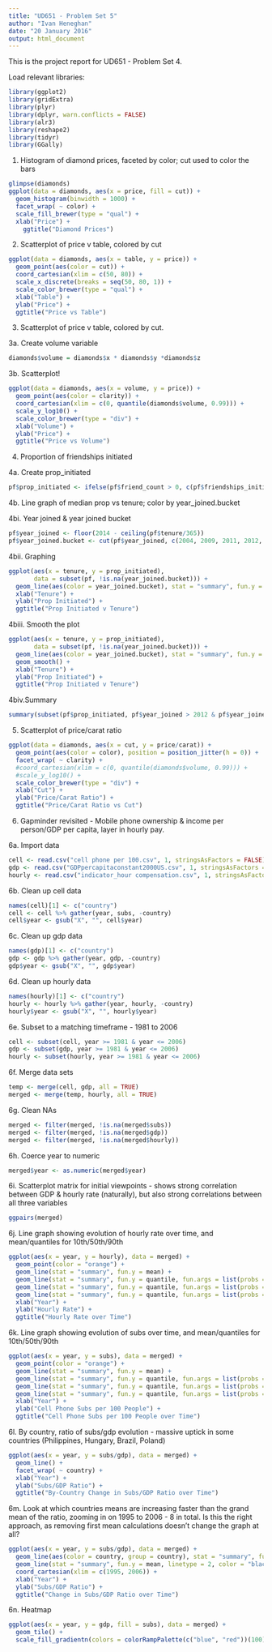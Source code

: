```yaml
---
title: "UD651 - Problem Set 5"
author: "Ivan Heneghan"
date: "20 January 2016"
output: html_document
---
```


This is the project report for UD651 - Problem Set 4.

Load relevant libraries:

```r
library(ggplot2)
library(gridExtra)
library(plyr)
library(dplyr, warn.conflicts = FALSE)
library(alr3)
library(reshape2)
library(tidyr)
library(GGally)
```

1. Histogram of diamond prices, faceted by color; cut used to color the bars

```r
glimpse(diamonds)
ggplot(data = diamonds, aes(x = price, fill = cut)) + 
  geom_histogram(binwidth = 1000) +
  facet_wrap( ~ color) +
  scale_fill_brewer(type = "qual") +
  xlab("Price") +
    ggtitle("Diamond Prices")
```

2. Scatterplot of price v table, colored by cut

```r
ggplot(data = diamonds, aes(x = table, y = price)) + 
  geom_point(aes(color = cut)) +
  coord_cartesian(xlim = c(50, 80)) +
  scale_x_discrete(breaks = seq(50, 80, 1)) +
  scale_color_brewer(type = "qual") +
  xlab("Table") +
  ylab("Price") +
  ggtitle("Price vs Table")
```

3. Scatterplot of price v table, colored by cut. 

3a. Create volume variable

```r
diamonds$volume = diamonds$x * diamonds$y *diamonds$z
```

3b. Scatterplot!

```r
ggplot(data = diamonds, aes(x = volume, y = price)) + 
  geom_point(aes(color = clarity)) +
  coord_cartesian(xlim = c(0, quantile(diamonds$volume, 0.99))) +
  scale_y_log10() +
  scale_color_brewer(type = "div") +
  xlab("Volume") +
  ylab("Price") +
  ggtitle("Price vs Volume")
```

4. Proportion of friendships initiated

4a. Create prop_initiated

```r
pf$prop_initiated <- ifelse(pf$friend_count > 0, c(pf$friendships_initiated/pf$friend_count), 0)
```

4b. Line graph of median prop vs tenure; color by year_joined.bucket


4bi. Year joined & year joined bucket

```r
pf$year_joined <- floor(2014 - ceiling(pf$tenure/365))
pf$year_joined.bucket <- cut(pf$year_joined, c(2004, 2009, 2011, 2012, 2014))
```

4bii. Graphing

```r
ggplot(aes(x = tenure, y = prop_initiated), 
       data = subset(pf, !is.na(year_joined.bucket))) +
  geom_line(aes(color = year_joined.bucket), stat = "summary", fun.y = median) +
  xlab("Tenure") +
  ylab("Prop Initiated") +
  ggtitle("Prop Initiated v Tenure")
```

4biii. Smooth the plot

```r
ggplot(aes(x = tenure, y = prop_initiated), 
       data = subset(pf, !is.na(year_joined.bucket))) +
  geom_line(aes(color = year_joined.bucket), stat = "summary", fun.y = median) +
  geom_smooth() +
  xlab("Tenure") +
  ylab("Prop Initiated") +
  ggtitle("Prop Initiated v Tenure")
```

4biv.Summary

```r
summary(subset(pf$prop_initiated, pf$year_joined > 2012 & pf$year_joined <= 2014))
```

5. Scatterplot of price/carat ratio

```r
ggplot(data = diamonds, aes(x = cut, y = price/carat)) + 
  geom_point(aes(color = color), position = position_jitter(h = 0)) +
  facet_wrap( ~ clarity) +
  #coord_cartesian(xlim = c(0, quantile(diamonds$volume, 0.99))) +
  #scale_y_log10() +
  scale_color_brewer(type = "div") +
  xlab("Cut") +
  ylab("Price/Carat Ratio") +
  ggtitle("Price/Carat Ratio vs Cut")
```

6. Gapminder revisited - Mobile phone ownership & income per person/GDP per capita, layer in hourly pay. 

6a. Import data

```r
cell <- read.csv("cell phone per 100.csv", 1, stringsAsFactors = FALSE)
gdp <- read.csv("GDPpercapitaconstant2000US.csv", 1, stringsAsFactors = FALSE)
hourly <- read.csv("indicator_hour compensation.csv", 1, stringsAsFactors = FALSE)
```

6b. Clean up cell data

```r
names(cell)[1] <- c("country")
cell <- cell %>% gather(year, subs, -country)
cell$year <- gsub("X", "", cell$year)
```

6c. Clean up gdp data

```r
names(gdp)[1] <- c("country")
gdp <- gdp %>% gather(year, gdp, -country)
gdp$year <- gsub("X", "", gdp$year)
```

6d. Clean up hourly data

```r
names(hourly)[1] <- c("country")
hourly <- hourly %>% gather(year, hourly, -country)
hourly$year <- gsub("X", "", hourly$year)
```

6e. Subset to a matching timeframe - 1981 to 2006

```r
cell <- subset(cell, year >= 1981 & year <= 2006)
gdp <- subset(gdp, year >= 1981 & year <= 2006)
hourly <- subset(hourly, year >= 1981 & year <= 2006)
```

6f. Merge data sets

```r
temp <- merge(cell, gdp, all = TRUE)
merged <- merge(temp, hourly, all = TRUE)
```

6g. Clean NAs

```r
merged <- filter(merged, !is.na(merged$subs))
merged <- filter(merged, !is.na(merged$gdp))
merged <- filter(merged, !is.na(merged$hourly))
```

6h. Coerce year to numeric

```r
merged$year <- as.numeric(merged$year)
```

6i. Scatterplot matrix for initial viewpoints - shows strong correlation between GDP & hourly rate (naturally), but also strong correlations between all three variables

```r
ggpairs(merged)
```

6j. Line graph showing evolution of hourly rate over time, and mean/quantiles for 10th/50th/90th

```r
ggplot(aes(x = year, y = hourly), data = merged) +
  geom_point(color = "orange") +
  geom_line(stat = "summary", fun.y = mean) +
  geom_line(stat = "summary", fun.y = quantile, fun.args = list(probs = .1), linetype = 2, color = "blue") +
  geom_line(stat = "summary", fun.y = quantile, fun.args = list(probs = .5), linetype = 2, color = "blue") +
  geom_line(stat = "summary", fun.y = quantile, fun.args = list(probs = .9), linetype = 2, color = "blue") +
  xlab("Year") +
  ylab("Hourly Rate") +
  ggtitle("Hourly Rate over Time")
```

6k. Line graph showing evolution of subs over time, and mean/quantiles for 10th/50th/90th

```r
ggplot(aes(x = year, y = subs), data = merged) +
  geom_point(color = "orange") +
  geom_line(stat = "summary", fun.y = mean) +
  geom_line(stat = "summary", fun.y = quantile, fun.args = list(probs = .1), linetype = 2, color = "blue") +
  geom_line(stat = "summary", fun.y = quantile, fun.args = list(probs = .5), linetype = 2, color = "blue") +
  geom_line(stat = "summary", fun.y = quantile, fun.args = list(probs = .9), linetype = 2, color = "blue") +
  xlab("Year") +
  ylab("Cell Phone Subs per 100 People") +
  ggtitle("Cell Phone Subs per 100 People over Time")
```

6l. By country, ratio of subs/gdp evolution - massive uptick in some countries (Philippines, Hungary, Brazil, Poland)

```r
ggplot(aes(x = year, y = subs/gdp), data = merged) + 
  geom_line() +
  facet_wrap( ~ country) +
  xlab("Year") +
  ylab("Subs/GDP Ratio") +
  ggtitle("By-Country Change in Subs/GDP Ratio over Time")
```

6m. Look at which countries means are increasing faster than the grand mean of the ratio, zooming in on 1995 to 2006 - 8 in total. Is this the right approach, as removing first mean calculations doesn't change the graph at all?

```r
ggplot(aes(x = year, y = subs/gdp), data = merged) +
  geom_line(aes(color = country, group = country), stat = "summary", fun.y = mean) +
  geom_line(stat = "summary", fun.y = mean, linetype = 2, color = "black") +
  coord_cartesian(xlim = c(1995, 2006)) +
  xlab("Year") +
  ylab("Subs/GDP Ratio") +
  ggtitle("Change in Subs/GDP Ratio over Time")
```

6n. Heatmap

```r
ggplot(aes(x = year, y = gdp, fill = subs), data = merged) +
  geom_tile() +
  scale_fill_gradientn(colors = colorRampPalette(c("blue", "red"))(100))
```